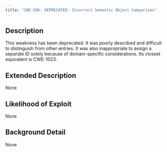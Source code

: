 ```yaml
---
title: "CWE-596: DEPRECATED: Incorrect Semantic Object Comparison"
---
```


## Description
This weakness has been deprecated.  It was poorly described and difficult to distinguish from other entries.  It was also inappropriate to assign a separate ID solely because of domain-specific considerations.  Its closest equivalent is CWE-1023.

## Extended Description
None

## Likelihood of Exploit
None

## Background Detail
None
        